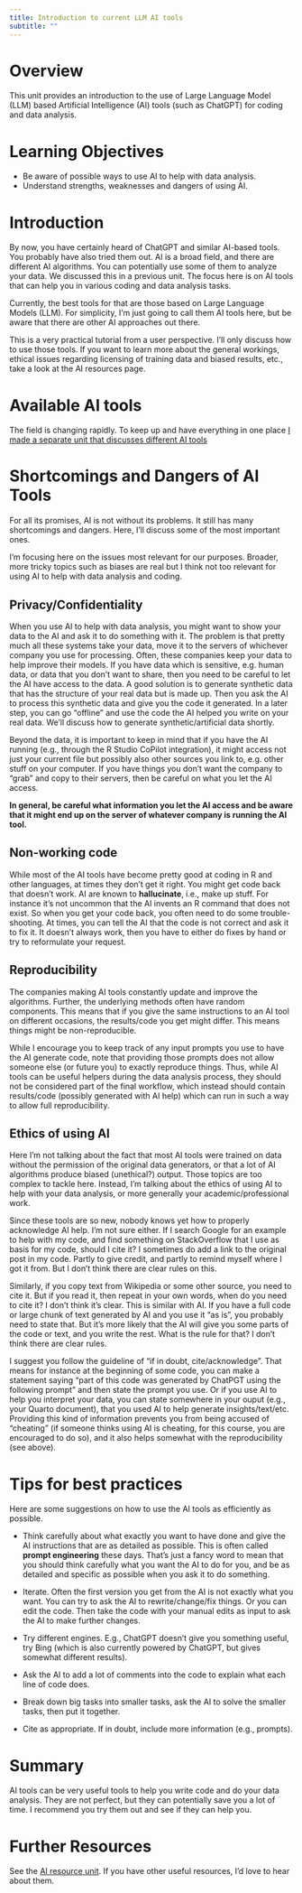 ```yaml
---
title: Introduction to current LLM AI tools
subtitle: ""
---
```


# Overview

This unit provides an introduction to the use of Large Language Model (LLM) based Artificial Intelligence (AI) tools (such as ChatGPT) for coding and data analysis. 

# Learning Objectives

-   Be aware of possible ways to use AI to help with data analysis.
-   Understand strengths, weaknesses and dangers of using AI.


# Introduction


By now, you have certainly heard of ChatGPT and similar AI-based tools. You probably have also tried them out. AI is a broad field, and there are different AI algorithms. You can potentially use some of them to analyze your data. We discussed this in a previous unit. The focus here is on AI tools that can help you in various coding and data analysis tasks. 

Currently, the best tools for that are those based on Large Language Models (LLM). For simplicity, I'm just going to call them AI tools here, but be aware that there are other AI approaches out there. 

This is a very practical tutorial from a user perspective. I'll only discuss how to use those tools. If you want to learn more about the general workings, ethical issues regarding licensing of training data and biased results, etc., take a look at the AI resources page.  


# Available AI tools

The field is changing rapidly. To keep up and have everything in one place [I made a separate unit that discusses different AI tools](../ai-tools/ai-tools.qmd) 


# Shortcomings and Dangers of AI Tools

For all its promises, AI is not without its problems. It still has many shortcomings and dangers. Here, I'll discuss some of the most important ones.

I'm focusing here on the issues most relevant for our purposes. Broader, more tricky topics such as biases are real but I think not too relevant for using AI to help with data analysis and coding.

## Privacy/Confidentiality

When you use AI to help with data analysis, you might want to show your data to the AI and ask it to do something with it. The problem is that pretty much all these systems take your data, move it to the servers of whichever company you use for processing. Often, these companies keep your data to help improve their models. If you have data which is sensitive, e.g. human data, or data that you don't want to share, then you need to be careful to let the AI have access to the data. A good solution is to generate synthetic data that has the structure of your real data but is made up. Then you ask the AI to process this synthetic data and give you the code it generated. In a later step, you can go "offline" and use the code the AI helped you write on your real data. We'll discuss how to generate synthetic/artificial data shortly.

Beyond the data, it is important to keep in mind that if you have the AI running (e.g., through the R Studio CoPilot integration), it might access not just your current file but possibly also other sources you link to, e.g. other stuff on your computer. If you have things you don't want the company to "grab" and copy to their servers, then be careful on what you let the AI access.

**In general, be careful what information you let the AI access and be aware that it might end up on the server of whatever company is running the AI tool.**


## Non-working code

While most of the AI tools have become pretty good at coding in R and other languages, at times they don't get it right. You might get code back that doesn't work. AI are known to **hallucinate**, i.e., make up stuff. For instance it's not uncommon that the AI invents an R command that does not exist. So when you get your code back, you often need to do some trouble-shooting. At times, you can tell the AI that the code is not correct and ask it to fix it. It doesn't always work, then you have to either do fixes by hand or try to reformulate your request.

## Reproducibility

The companies making AI tools constantly update and improve the algorithms. Further, the underlying methods often have random components. This means that if you give the same instructions to an AI tool on different occasions, the results/code you get might differ. This means things might be non-reproducible.

While I encourage you to keep track of any input prompts you use to have the AI generate code, note that providing those prompts does not allow someone else (or future you) to exactly reproduce things. Thus, while AI tools can be useful helpers during the data analysis process, they should not be considered part of the final workflow, which instead should contain results/code (possibly generated with AI help) which can run in such a way to allow full reproducibility.

## Ethics of using AI

Here I'm not talking about the fact that most AI tools were trained on data without the permission of the original data generators, or that a lot of AI algorithms produce biased (unethical?) output. Those topics are too complex to tackle here. Instead, I'm talking about the ethics of using AI to help with your data analysis, or more generally your academic/professional work.

Since these tools are so new, nobody knows yet how to properly acknowledge AI help. I'm not sure either. If I search Google for an example to help with my code, and find something on StackOverflow that I use as basis for my code, should I cite it? I sometimes do add a link to the original post in my code. Partly to give credit, and partly to remind myself where I got it from. But I don't think there are clear rules on this.

Similarly, if you copy text from Wikipedia or some other source, you need to cite it. But if you read it, then repeat in your own words, when do you need to cite it? I don't think it's clear. This is similar with AI. If you have a full code or large chunk of text generated by AI and you use it "as is", you probably need to state that. But it's more likely that the AI will give you some parts of the code or text, and you write the rest. What is the rule for that? I don't think there are clear rules.

I suggest you follow the guideline of "if in doubt, cite/acknowledge". That means for instance at the beginning of some code, you can make a statement saying "part of this code was generated by ChatPGT using the following prompt" and then state the prompt you use. Or if you use AI to help you interpret your data, you can state somewhere in your ouput (e.g., your Quarto document), that you used AI to help generate insights/text/etc. Providing this kind of information prevents you from being accused of "cheating" (if someone thinks using AI is cheating, for this course, you are encouraged to do so), and it also helps somewhat with the reproducibility (see above).

# Tips for best practices

Here are some suggestions on how to use the AI tools as efficiently as possible.

-   Think carefully about what exactly you want to have done and give the AI instructions that are as detailed as possible. This is often called **prompt engineering** these days. That's just a fancy word to mean that you should think carefully what you want the AI to do for you, and be as detailed and specific as possible when you ask it to do something.

-   Iterate. Often the first version you get from the AI is not exactly what you want. You can try to ask the AI to rewrite/change/fix things. Or you can edit the code. Then take the code with your manual edits as input to ask the AI to make further changes.

-   Try different engines. E.g., ChatGPT doesn't give you something useful, try Bing (which is also currently powered by ChatGPT, but gives somewhat different results).

-   Ask the AI to add a lot of comments into the code to explain what each line of code does.

-   Break down big tasks into smaller tasks, ask the AI to solve the smaller tasks, then put it together.

-   Cite as appropriate. If in doubt, include more information (e.g., prompts).

# Summary

AI tools can be very useful tools to help you write code and do your data analysis. They are not perfect, but they can potentially save you a lot of time. I recommend you try them out and see if they can help you.


# Further Resources

See the [AI resource unit](../ai-resources/ai-resources.qmd). If you have other useful resources, I'd love to hear about them.
